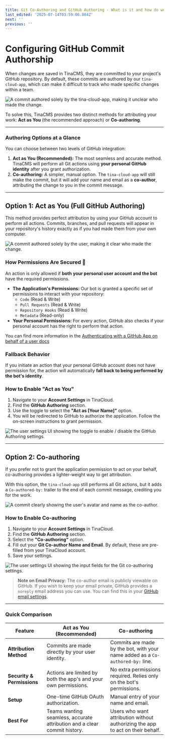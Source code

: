 ```yaml
---
title: Git Co-Authoring and GitHub Authoring - What is it and how do we use it?
last_edited: '2025-07-14T03:59:06.804Z'
next: ''
previous: ''
---
```


# Configuring GitHub Commit Authorship

When changes are saved in TinaCMS, they are committed to your project's GitHub repository. By default, these commits are authored by our `tina-cloud-app`, which can make it difficult to track who made specific changes within a team.

![A commit authored solely by the tina-cloud-app, making it unclear who made the change.](/tina-cloud-app-bad-example.png "Without authorship settings, it's unclear who made the change.")

To solve this, TinaCMS provides two distinct methods for attributing your work: **Act as You** (the recommended approach) or **Co-authoring**.

***

### Authoring Options at a Glance

You can choose between two levels of GitHub integration:

1. **Act as You (Recommended):** The most seamless and accurate method. TinaCMS will perform all Git actions using **your personal GitHub identity** after you grant authorization.
2. **Co-authoring:** A simpler, manual option. The `tina-cloud-app` will still make the commit, but it will add your name and email as a **co-author**, attributing the change to you in the commit message.

***

## Option 1: Act as You (Full GitHub Authoring)

This method provides perfect attribution by using your GitHub account to perform all actions. Commits, branches, and pull requests will appear in your repository's history exactly as if you had made them from your own computer.

![A commit authored solely by the user, making it clear who made the change.](/img/docs/tina-cloud/github-authoring/github-authoring-commit-example.png "The commit and PR is created by the user, not the bot.")

### How Permissions Are Secured 🔐

An action is only allowed if **both** **your personal user account and the bot** have the required permissions.

* **The Application's Permissions:** Our bot is granted a specific set of permissions to interact with your repository:
  * `Code` (Read & Write)
  * `Pull Requests` (Read & Write)
  * `Repository Hooks` (Read & Write)
  * `Metadata` (Read-only)
* **Your Personal Permissions:** For every action, GitHub also checks if your personal account has the right to perform that action.

You can find more information in the [Authenticating with a GitHub App on behalf of a user docs](https://docs.github.com/en/apps/creating-github-apps/authenticating-with-a-github-app/authenticating-with-a-github-app-on-behalf-of-a-user)

### Fallback Behavior

If you initiate an action that your personal GitHub account does not have permission for, the action will automatically **fall back to being performed by the bot's identity**.

### How to Enable "Act as You"

1. Navigate to your **Account Settings** in TinaCloud.
2. Find the **GitHub Authoring** section.
3. Use the toggle to select the **"Act as \[Your Name]"** option.
4. You will be redirected to GitHub to authorize the application. Follow the on-screen instructions to grant permission.

![The user settings UI showing the toggle to enable / disable the GitHub Authoring settings.](/img/docs/tina-cloud/github-authoring/github-authoring-toggle.png "Toggle the setting via the GitHub Authoring profile settings.")

***

## Option 2: Co-authoring

If you prefer not to grant the application permission to act on your behalf, co-authoring provides a lighter-weight way to get attribution.

With this option, the `tina-cloud-app` still performs all Git actions, but it adds a `Co-authored-by:` trailer to the end of each commit message, crediting you for the work.

![A commit clearly showing the user's avatar and name as the co-author.](/tina-cloud-app-good-example.png "With co-authorship configured, contributions are attributed with the bot.")

### How to Enable Co-authoring

1. Navigate to your **Account Settings** in TinaCloud.
2. Find the **GitHub Authoring** section.
3. Select the **"Co-authoring"** option.
4. Fill out your **Git Co-author Name and Email**. By default, these are pre-filled from your TinaCloud account.
5. Save your settings.

![The user settings UI showing the input fields for the Git co-authoring settings.](/img/docs/tina-cloud/github-authoring/co-authoring-input-fields.png "Co-author details are manually entered via the Git Co-authoring profile settings.")

> **Note on Email Privacy:** The co-author email is publicly viewable on GitHub. If you wish to keep your email private, GitHub provides a `noreply` email address you can use. You can find this in your [GitHub email settings](https://github.com/settings/emails).

***

### Quick Comparison

| Feature                    | Act as You (Recommended)                                                 | Co-authoring                                                                   |
| -------------------------- | ------------------------------------------------------------------------ | ------------------------------------------------------------------------------ |
| **Attribution Method**     | Commits are made directly by your user identity.                         | Commits are made by the bot, with your name added as a `Co-authored-by:` line. |
| **Security & Permissions** | Actions are limited by both the app's and your own permissions.          | No extra permissions required. Relies only on the bot's permissions.           |
| **Setup**                  | One-time GitHub OAuth authorization.                                     | Manual entry of your name and email.                                           |
| **Best For**               | Teams wanting seamless, accurate attribution and a clear commit history. | Users who want attribution without authorizing the app to act on their behalf. |

